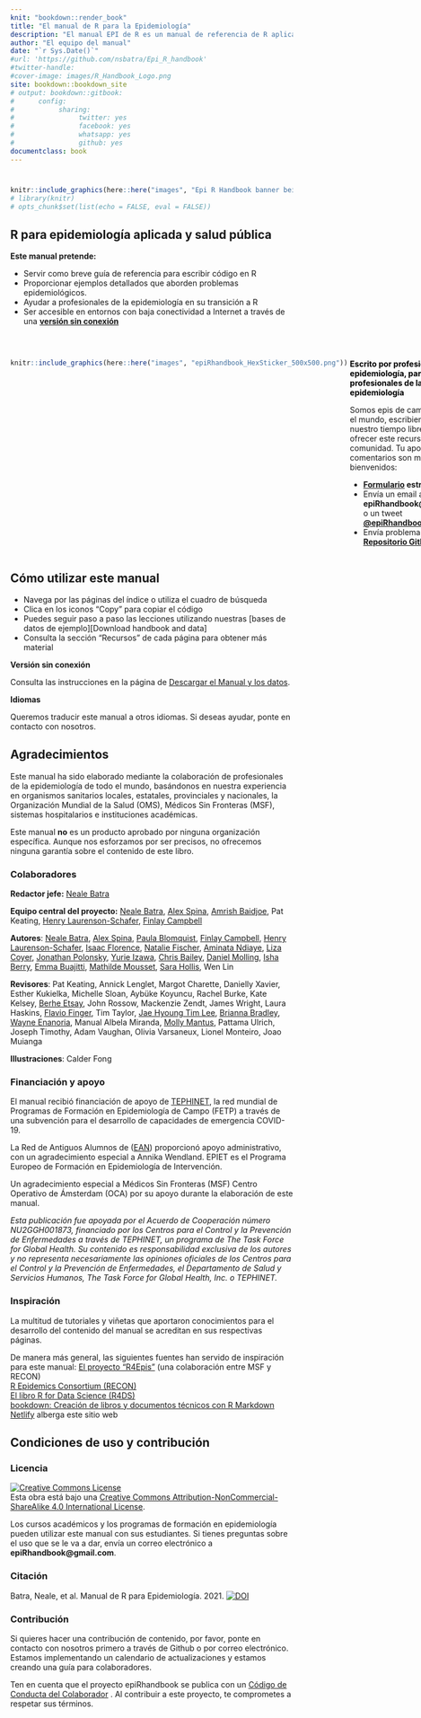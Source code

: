 ```yaml
---
knit: "bookdown::render_book"
title: "El manual de R para la Epidemiología"  
description: "El manual EPI de R es un manual de referencia de R aplicado a la epodemiología y la salud pública."
author: "El equipo del manual"
date: "`r Sys.Date()`"
#url: 'https://github.com/nsbatra/Epi_R_handbook'
#twitter-handle: 
#cover-image: images/R_Handbook_Logo.png
site: bookdown::bookdown_site
# output: bookdown::gitbook:
#      config:
#           sharing:
#                twitter: yes
#                facebook: yes
#                whatsapp: yes
#                github: yes
documentclass: book
---
```






#  {-}

```r
knitr::include_graphics(here::here("images", "Epi R Handbook banner beige 1500x500.png"))
# library(knitr)
# opts_chunk$set(list(echo = FALSE, eval = FALSE))
```

<meta name="description" content="El manual EPI de R es un manual de referencia de R aplicado a la epodemiología y la salud pública.">

<meta http-equiv="Content-Type" content="text/html; charset=utf-8">

<!-- <span style="color: red;">**THIS IS A DRAFT.  REVIEWERS GIVE FEEDBACK AT THIS [LINK](https://forms.gle/4RNdRRLGx67xW9yq9)**.</span> -->

<!-- <span style="color: darkgreen;">**DO YOU LIKE THIS HANDBOOK? SHOULD SOMETHING BE CHANGED? PLEASE TELL US!**</span> -->

<!-- <form target="_blank" action="https://forms.gle/A5SnRVws7tPD15Js9"> -->
<!--     <input type="submit" value="FEEDBACK" /> -->
<!-- </form> -->

<!-- ======================================================= -->
<!-- ## An R reference manual for applied epidemiology and public health {.unnumbered} -->


<!-- <span style="color: brown;">**The Epi R Handbook is an R reference manual for applied epidemiology and public health.**</span> -->

<!-- ## About this handbook   -->

## R para epidemiología aplicada y salud pública {-}  

**Este manual pretende:**

* Servir como breve guía de referencia para escribir código en R
* Proporcionar ejemplos detallados que aborden problemas epidemiológicos.
* Ayudar a profesionales de la epidemiología en su transición a R
* Ser accesible en entornos con baja conectividad a Internet a través de una [**versión sin conexión**](#download-handbook-and-data)
 


<!-- * Use practical epi examples - cleaning case linelists, making transmission chains and epidemic curves, automated reports and dashboards, modeling incidence and making projections, demographic pyramids and rate standardization, record matching, outbreak detection, survey analysis, survival analysis, GIS basics, contact tracing, phylogenetic trees...   -->



<!-- **How is this different than other R books?**   -->

<!-- * It is community-driven - *written for epidemiologists by epidemiologists* in their spare time and leveraging experience in local, national, academic, and emergency settings   -->

<!-- Dual-column created based on the rmarkdown cookbook here: https://bookdown.org/yihui/rmarkdown-cookbook/multi-column.html -->



<br>


:::: {style="display: flex;"}

::: {}
```r
knitr::include_graphics(here::here("images", "epiRhandbook_HexSticker_500x500.png"))
```
:::


::: {.col data-latex="{0.05\textwidth}"}
\ 
<!-- an empty Div (with a white space), serving as
a column separator -->
:::

::: {}
<span style="color: black;">**Escrito por profesionales de la epidemiología, para profesionales de la epidemiología**</span>

Somos epis de campo de todo el mundo, escribiendo en nuestro tiempo libre para ofrecer este recurso a la comunidad. Tu apoyo y comentarios son muy bienvenidos:

* **[Formulario](https://forms.gle/A5SnRVws7tPD15Js9) estructurado**
* Envía un email a **epiRhandbook@gmail.com** o un tweet **[\@epiRhandbook](https://twitter.com/epirhandbook)**  
* Envía problemas a nuestro **[Repositorio Github](https://github.com/epirhandbook/Epi_R_handbook)**  


:::

::::




<!-- ======================================================= -->
## Cómo utilizar este manual {-} 

* Navega por las páginas del índice o utiliza el cuadro de búsqueda
* Clica en los iconos "Copy" para copiar el código  
* Puedes seguir paso a paso las lecciones utilizando nuestras [bases de datos de ejemplo][Download handbook and data]  
* Consulta la sección "Recursos" de cada página para obtener más material

**Versión sin conexión**  

Consulta las instrucciones en la página de [Descargar el Manual y los datos](#download-handbook-and-data).

**Idiomas**  

Queremos traducir este manual a otros idiomas. Si deseas ayudar, ponte en contacto con nosotros.



<!-- ======================================================= -->
## Agradecimientos {-}  

Este manual ha sido elaborado mediante la colaboración de profesionales de la epidemiología de todo el mundo, basándonos en nuestra experiencia en organismos sanitarios locales, estatales, provinciales y nacionales, la Organización Mundial de la Salud (OMS), Médicos Sin Fronteras (MSF), sistemas hospitalarios e instituciones académicas.

Este manual **no** es un producto aprobado por ninguna organización específica. Aunque nos esforzamos por ser precisos, no ofrecemos ninguna garantía sobre el contenido de este libro.


### Colaboradores {-}  

**Redactor jefe:** [Neale Batra](https://www.linkedin.com/in/neale-batra/) 

**Equipo central del proyecto:** [Neale Batra](https://www.linkedin.com/in/neale-batra/), [Alex Spina](https://github.com/aspina7), [Amrish Baidjoe](https://twitter.com/Ammer_B), Pat Keating, [Henry Laurenson-Schafer](https://github.com/henryls1), [Finlay Campbell](https://github.com/finlaycampbell)  

**Autores**: [Neale Batra](https://www.linkedin.com/in/neale-batra/), [Alex Spina](https://github.com/aspina7), [Paula Blomquist](https://www.linkedin.com/in/paula-bianca-blomquist-53188186/), [Finlay Campbell](https://github.com/finlaycampbell), [Henry Laurenson-Schafer](https://github.com/henryls1), [Isaac Florence](www.Twitter.com/isaacatflorence), [Natalie Fischer](https://www.linkedin.com/in/nataliefischer211/), [Aminata Ndiaye](https://twitter.com/aminata_fadl), [Liza Coyer]( https://www.linkedin.com/in/liza-coyer-86022040/), [Jonathan Polonsky](https://twitter.com/jonny_polonsky), [Yurie Izawa](https://ch.linkedin.com/in/yurie-izawa-a1590319), [Chris Bailey](https://twitter.com/cbailey_58?lang=en), [Daniel Molling](https://www.linkedin.com/in/daniel-molling-4005716a/), [Isha Berry](https://twitter.com/ishaberry2), [Emma Buajitti](https://twitter.com/buajitti), [Mathilde Mousset](https://mathildemousset.wordpress.com/research/), [Sara Hollis](https://www.linkedin.com/in/saramhollis/), Wen Lin  

**Revisores**: Pat Keating, Annick Lenglet, Margot Charette, Danielly Xavier, Esther Kukielka, Michelle Sloan, Aybüke Koyuncu, Rachel Burke, Kate Kelsey, [Berhe Etsay](https://www.linkedin.com/in/berhe-etsay-5752b1154/), John Rossow, Mackenzie Zendt, James Wright, Laura Haskins, [Flavio Finger](ffinger.github.io), Tim Taylor, [Jae Hyoung Tim Lee](https://www.linkedin.com/in/jaehyoungtlee/), [Brianna Bradley](https://www.linkedin.com/in/brianna-bradley-bb8658155), [Wayne Enanoria](https://www.linkedin.com/in/wenanoria), Manual Albela Miranda, [Molly Mantus](https://www.linkedin.com/in/molly-mantus-174550150/), Pattama Ulrich, Joseph Timothy, Adam Vaughan, Olivia Varsaneux, Lionel Monteiro, Joao Muianga  

**Illustraciones**: Calder Fong  


<!-- **Editor-in-Chief:** Neale Batra  -->

<!-- **Project core team:** Neale Batra, Alex Spina, Amrish Baidjoe, Pat Keating, Henry Laurenson-Schafer, Finlay Campbell   -->

<!-- **Authors**: Neale Batra, Alex Spina, Paula Blomquist, Finlay Campbell, Henry Laurenson-Schafer, [Isaac Florence](www.Twitter.com/isaacatflorence), Natalie Fischer, Aminata Ndiaye, Liza Coyer, Jonathan Polonsky, Yurie Izawa, Chris Bailey, Daniel Molling, Isha Berry, Emma Buajitti, Mathilde Mousset, Sara Hollis, Wen Lin   -->

<!-- **Reviewers**: Pat Keating, Mathilde Mousset, Annick Lenglet, Margot Charette, Isha Berry, Paula Blomquist, Natalie Fischer, Daniely Xavier, Esther Kukielka, Michelle Sloan, Aybüke Koyuncu, Rachel Burke, Daniel Molling, Kate Kelsey, Berhe Etsay, John Rossow, Mackenzie Zendt, James Wright, Wayne Enanoria, Laura Haskins, Flavio Finger, Tim Taylor, Jae Hyoung Tim Lee, Brianna Bradley, Manual Albela Miranda, Molly Mantus, Priscilla Spencer, Pattama Ulrich, Joseph Timothy, Adam Vaughan, Olivia Varsaneux, Lionel Monteiro, Joao Muianga   -->


### Financiación y apoyo {-}  

El manual recibió financiación de apoyo de [TEPHINET](https://www.tephinet.org/), la red mundial de Programas de Formación en Epidemiología de Campo (FETP) a través de una subvención para el desarrollo de capacidades de emergencia COVID-19.

La Red de Antiguos Alumnos de ([EAN](https://epietalumni.net/)) proporcionó apoyo administrativo, con un agradecimiento especial a Annika Wendland. EPIET es el Programa Europeo de Formación en Epidemiología de Intervención.

Un agradecimiento especial a Médicos Sin Fronteras (MSF) Centro Operativo de Ámsterdam (OCA) por su apoyo durante la elaboración de este manual.

*Esta publicación fue apoyada por el Acuerdo de Cooperación número NU2GGH001873, financiado por los Centros para el Control y la Prevención de Enfermedades a través de TEPHINET, un programa de The Task Force for Global Health. Su contenido es responsabilidad exclusiva de los autores y no representa necesariamente las opiniones oficiales de los Centros para el Control y la Prevención de Enfermedades, el Departamento de Salud y Servicios Humanos, The Task Force for Global Health, Inc. o TEPHINET.*



### Inspiración {-}  

La multitud de tutoriales y viñetas que aportaron conocimientos para el desarrollo del contenido del manual se acreditan en sus respectivas páginas.

De manera más general, las siguientes fuentes han servido de inspiración para este manual:
[El proyecto "R4Epis"](https://r4epis.netlify.app/) (una colaboración entre MSF y RECON)  
[R Epidemics Consortium (RECON)](https://www.repidemicsconsortium.org/)  
[El libro R for Data Science (R4DS)](https://r4ds.had.co.nz/)  
[bookdown: Creación de libros y documentos técnicos con R Markdown](https://bookdown.org/yihui/bookdown/)  
[Netlify](https://www.netlify.com) alberga este sitio web  


<!-- ### Image credits {-}   -->

<!-- Images in logo from US CDC Public Health Image Library) include [2013 Yemen looking for mosquito breeding sites](https://phil.cdc.gov/Details.aspx?pid=19623), [Ebola virus](https://phil.cdc.gov/Details.aspx?pid=23186), and [Survey in Rajasthan](https://phil.cdc.gov/Details.aspx?pid=19838).   -->


## Condiciones de uso y contribución {-}  

### Licencia {.unnumbered} 

<a rel="license" href="http://creativecommons.org/licenses/by-nc-sa/4.0/"><img alt="Creative Commons License" style="border-width:0" src="https://i.creativecommons.org/l/by-nc-sa/4.0/88x31.png" /></a><br />Esta obra está bajo una <a rel="license" href="http://creativecommons.org/licenses/by-nc-sa/4.0/">Creative Commons Attribution-NonCommercial-ShareAlike 4.0 International License</a>.


Los cursos académicos y los programas de formación en epidemiología pueden utilizar este manual con sus estudiantes. Si tienes preguntas sobre el uso que se le va a dar, envía un correo electrónico a **epiRhandbook@gmail.com**.


### Citación {.unnumbered}

Batra, Neale, et al. Manual de R para Epidemiología. 2021. <a rel="license" href="https://zenodo.org/badge/231610102.svg"><img alt="DOI" style="border-width:0" src="https://zenodo.org/badge/231610102.svg" /></a><br />

### Contribución {.unnumbered}  

Si quieres hacer una contribución de contenido, por favor, ponte en contacto con nosotros primero a través de Github o por correo electrónico. Estamos implementando un calendario de actualizaciones y estamos creando una guía para colaboradores.

Ten en cuenta que el proyecto epiRhandbook se publica con un [Código de Conducta del Colaborador](https://contributor-covenant.org/version/2/0/CODE_OF_CONDUCT.html) . Al contribuir a este proyecto, te comprometes a respetar sus términos.
